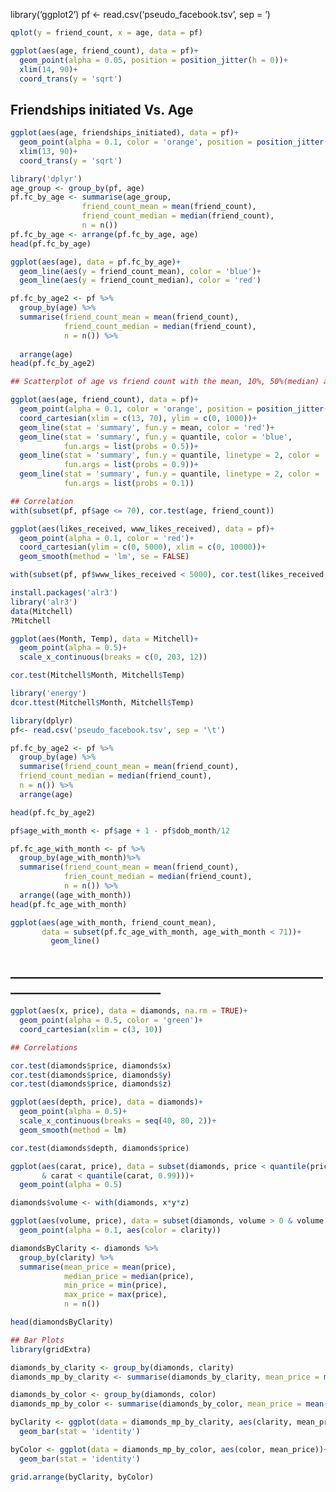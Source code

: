 library('ggplot2')
pf <- read.csv('pseudo_facebook.tsv', sep = '\t')
```r
qplot(y = friend_count, x = age, data = pf)
```


```r
ggplot(aes(age, friend_count), data = pf)+
  geom_point(alpha = 0.05, position = position_jitter(h = 0))+
  xlim(14, 90)+
  coord_trans(y = 'sqrt')
```

## Friendships initiated Vs. Age
```r
ggplot(aes(age, friendships_initiated), data = pf)+
  geom_point(alpha = 0.1, color = 'orange', position = position_jitter(h = 0))+
  xlim(13, 90)+
  coord_trans(y = 'sqrt')
```

```r
library('dplyr')
age_group <- group_by(pf, age)
pf.fc_by_age <- summarise(age_group,
                friend_count_mean = mean(friend_count),
                friend_count_median = median(friend_count),
                n = n())
pf.fc_by_age <- arrange(pf.fc_by_age, age)
head(pf.fc_by_age)

ggplot(aes(age), data = pf.fc_by_age)+
  geom_line(aes(y = friend_count_mean), color = 'blue')+
  geom_line(aes(y = friend_count_median), color = 'red')
```

```r
pf.fc_by_age2 <- pf %>% 
  group_by(age) %>%
  summarise(friend_count_mean = mean(friend_count),
            friend_count_median = median(friend_count),
            n = n()) %>%
  
  arrange(age)
head(pf.fc_by_age2)
```

```r
## Scatterplot of age vs friend count with the mean, 10%, 50%(median) and 90% quantile lines added.

ggplot(aes(age, friend_count), data = pf)+
  geom_point(alpha = 0.1, color = 'orange', position = position_jitter(h = 0))+
  coord_cartesian(xlim = c(13, 70), ylim = c(0, 1000))+
  geom_line(stat = 'summary', fun.y = mean, color = 'red')+
  geom_line(stat = 'summary', fun.y = quantile, color = 'blue',
            fun.args = list(probs = 0.5))+
  geom_line(stat = 'summary', fun.y = quantile, linetype = 2, color = 'blue',
            fun.args = list(probs = 0.9))+
  geom_line(stat = 'summary', fun.y = quantile, linetype = 2, color = 'blue',
            fun.args = list(probs = 0.1))
```

```r
## Correlation
with(subset(pf, pf$age <= 70), cor.test(age, friend_count))
```
```r
ggplot(aes(likes_received, www_likes_received), data = pf)+
  geom_point(alpha = 0.1, color = 'red')+
  coord_cartesian(ylim = c(0, 5000), xlim = c(0, 10000))+
  geom_smooth(method = 'lm', se = FALSE)

with(subset(pf, pf$www_likes_received < 5000), cor.test(likes_received, www_likes_received))
```

```r
install.packages('alr3')
library('alr3')
data(Mitchell)
?Mitchell
```
```r
ggplot(aes(Month, Temp), data = Mitchell)+
  geom_point(alpha = 0.5)+
  scale_x_continuous(breaks = c(0, 203, 12))
```
```r
cor.test(Mitchell$Month, Mitchell$Temp)

```
```r
library('energy')
dcor.ttest(Mitchell$Month, Mitchell$Temp)
```
```r
library(dplyr)
pf<- read.csv('pseudo_facebook.tsv', sep = '\t')

pf.fc_by_age2 <- pf %>%
  group_by(age) %>%
  summarise(friend_count_mean = mean(friend_count),
  friend_count_median = median(friend_count),
  n = n()) %>%
  arrange(age)

head(pf.fc_by_age2)
```
```r
pf$age_with_month <- pf$age + 1 - pf$dob_month/12

pf.fc_age_with_month <- pf %>%
  group_by(age_with_month)%>%
  summarise(friend_count_mean = mean(friend_count),
            frien_count_median = median(friend_count),
            n = n()) %>%
  arrange((age_with_month))
head(pf.fc_age_with_month)

```

```r
ggplot(aes(age_with_month, friend_count_mean), 
       data = subset(pf.fc_age_with_month, age_with_month < 71))+
         geom_line()
```

## __________________________________________________________________________

```r
ggplot(aes(x, price), data = diamonds, na.rm = TRUE)+
  geom_point(alpha = 0.5, color = 'green')+
  coord_cartesian(xlim = c(3, 10))
```
```r
## Correlations

cor.test(diamonds$price, diamonds$x)
cor.test(diamonds$price, diamonds$y)
cor.test(diamonds$price, diamonds$z)
```
```r
ggplot(aes(depth, price), data = diamonds)+
  geom_point(alpha = 0.5)+
  scale_x_continuous(breaks = seq(40, 80, 2))+
  geom_smooth(method = lm)

cor.test(diamonds$depth, diamonds$price)
```

```r
ggplot(aes(carat, price), data = subset(diamonds, price < quantile(price, 0.99)
       & carat < quantile(carat, 0.99)))+
  geom_point(alpha = 0.5)
```

```r
diamonds$volume <- with(diamonds, x*y*z)

ggplot(aes(volume, price), data = subset(diamonds, volume > 0 & volume < 800))+
  geom_point(alpha = 0.1, aes(color = clarity))

```

```r
diamondsByClarity <- diamonds %>%
  group_by(clarity) %>%
  summarise(mean_price = mean(price),
            median_price = median(price),
            min_price = min(price),
            max_price = max(price),
            n = n())

head(diamondsByClarity)
```


```r
## Bar Plots
library(gridExtra)

diamonds_by_clarity <- group_by(diamonds, clarity)
diamonds_mp_by_clarity <- summarise(diamonds_by_clarity, mean_price = mean(price))

diamonds_by_color <- group_by(diamonds, color)
diamonds_mp_by_color <- summarise(diamonds_by_color, mean_price = mean(price))

byClarity <- ggplot(data = diamonds_mp_by_clarity, aes(clarity, mean_price))+
  geom_bar(stat = 'identity')

byColor <- ggplot(data = diamonds_mp_by_color, aes(color, mean_price))+
  geom_bar(stat = 'identity')

grid.arrange(byClarity, byColor)

```


